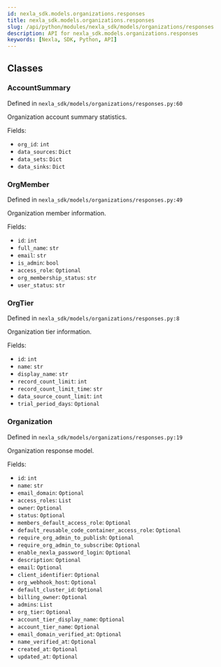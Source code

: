 ```yaml
---
id: nexla_sdk.models.organizations.responses
title: nexla_sdk.models.organizations.responses
slug: /api/python/modules/nexla_sdk/models/organizations/responses
description: API for nexla_sdk.models.organizations.responses
keywords: [Nexla, SDK, Python, API]
---
```


## Classes

### AccountSummary

Defined in `nexla_sdk/models/organizations/responses.py:60`

Organization account summary statistics.

Fields:

- `org_id`: `int`
- `data_sources`: `Dict`
- `data_sets`: `Dict`
- `data_sinks`: `Dict`

### OrgMember

Defined in `nexla_sdk/models/organizations/responses.py:49`

Organization member information.

Fields:

- `id`: `int`
- `full_name`: `str`
- `email`: `str`
- `is_admin`: `bool`
- `access_role`: `Optional`
- `org_membership_status`: `str`
- `user_status`: `str`

### OrgTier

Defined in `nexla_sdk/models/organizations/responses.py:8`

Organization tier information.

Fields:

- `id`: `int`
- `name`: `str`
- `display_name`: `str`
- `record_count_limit`: `int`
- `record_count_limit_time`: `str`
- `data_source_count_limit`: `int`
- `trial_period_days`: `Optional`

### Organization

Defined in `nexla_sdk/models/organizations/responses.py:19`

Organization response model.

Fields:

- `id`: `int`
- `name`: `str`
- `email_domain`: `Optional`
- `access_roles`: `List`
- `owner`: `Optional`
- `status`: `Optional`
- `members_default_access_role`: `Optional`
- `default_reusable_code_container_access_role`: `Optional`
- `require_org_admin_to_publish`: `Optional`
- `require_org_admin_to_subscribe`: `Optional`
- `enable_nexla_password_login`: `Optional`
- `description`: `Optional`
- `email`: `Optional`
- `client_identifier`: `Optional`
- `org_webhook_host`: `Optional`
- `default_cluster_id`: `Optional`
- `billing_owner`: `Optional`
- `admins`: `List`
- `org_tier`: `Optional`
- `account_tier_display_name`: `Optional`
- `account_tier_name`: `Optional`
- `email_domain_verified_at`: `Optional`
- `name_verified_at`: `Optional`
- `created_at`: `Optional`
- `updated_at`: `Optional`

